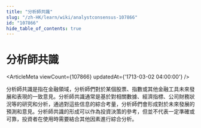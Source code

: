 ```yaml
---
title: "分析師共識"
slug: "/zh-HK/learn/wiki/analystconsensus-107866"
id: "107866"
hide_table_of_contents: true
---
```



# 分析師共識

<ArticleMeta viewCount={107866} updatedAt={'1713-03-02 04:00:00'} />

分析師共識是指在金融領域，分析師們對於某個股票、指數或其他金融工具未來發展和表現的一致意見。分析師共識通常是基於對相關數據、經濟指標、公司財務狀況等的研究和分析，通過對這些信息的綜合考量，分析師們會形成對於未來發展的預測和意見。分析師共識的形成可以作為投資決策的參考，但並不代表一定準確或可靠，投資者在使用時需要結合其他因素進行綜合分析。
